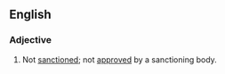 ==English==
===Adjective===
{{en-adj}}
# Not [[sanction]]ed; not [[approve]]d by a sanctioning body.